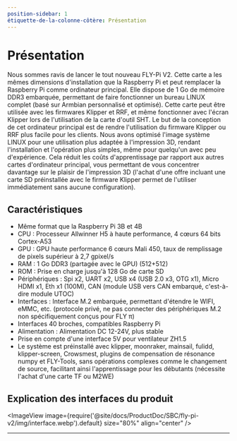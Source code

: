 ```yaml
---
position-sidebar: 1
étiquette-de-la-colonne-côtère: Présentation
---
```


# Présentation

Nous sommes ravis de lancer le tout nouveau FLY-Pi V2. Cette carte a les mêmes dimensions d'installation que la Raspberry Pi et peut remplacer la Raspberry Pi comme ordinateur principal. Elle dispose de 1 Go de mémoire DDR3 embarquée, permettant de faire fonctionner un bureau LINUX complet (basé sur Armbian personnalisé et optimisé). Cette carte peut être utilisée avec les firmwares Klipper et RRF, et même fonctionner avec l'écran Klipper lors de l'utilisation de la carte d'outil SHT.
Le but de la conception de cet ordinateur principal est de rendre l'utilisation du firmware Klipper ou RRF plus facile pour les clients. Nous avons optimisé l'image système LINUX pour une utilisation plus adaptée à l'impression 3D, rendant l'installation et l'opération plus simples, même pour quelqu'un avec peu d'expérience. Cela réduit les coûts d'apprentissage par rapport aux autres cartes d'ordinateur principal, vous permettant de vous concentrer davantage sur le plaisir de l'impression 3D (l'achat d'une offre incluant une carte SD préinstallée avec le firmware Klipper permet de l'utiliser immédiatement sans aucune configuration).

## Caractéristiques

* Même format que la Raspberry Pi 3B et 4B
* CPU : Processeur Allwinner H5 à haute performance, 4 cœurs 64 bits Cortex-A53
* GPU : GPU haute performance 6 cœurs Mali 450, taux de remplissage de pixels supérieur à 2,7 gpixel/s
* RAM : 1 Go DDR3 (partagée avec le GPU) (512+512)
* ROM : Prise en charge jusqu'à 128 Go de carte SD
* Périphériques : Spi x2, UART x2, USB x4 (USB 2.0 x3, OTG x1), Micro HDMI x1, Eth x1 (100M), CAN (module USB vers CAN embarqué, c'est-à-dire module UTOC)
* Interfaces : Interface M.2 embarquée, permettant d'étendre le WIFI, eMMC, etc. (protocole privé, ne pas connecter des périphériques M.2 non spécifiquement conçus pour FLY π)
* Interfaces 40 broches, compatibles Raspberry Pi
* Alimentation : Alimentation DC 12-24V, plus stable
* Prise en compte d'une interface 5V pour ventilateur ZH1.5
* Le système est préinstallé avec klipper, moonraker, mainsail, fulidd, klipper-screen, Crowsmest, plugins de compensation de résonance numpy et FLY-Tools, sans opérations complexes comme le changement de source, facilitant ainsi l'apprentissage pour les débutants (nécessite l'achat d'une carte TF ou M2WE)

## Explication des interfaces du produit

<ImageView image={require('@site/docs/ProductDoc/SBC/fly-pi-v2/img/interface.webp').default} size="80%" align="center" />

----